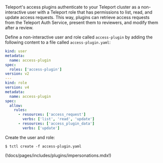Teleport's access plugins authenticate to your Teleport cluster as a
non-interactive user with a Teleport role that has permissions to list, read,
and update access requests. This way, plugins can retrieve access requests from
the Teleport Auth Service, present them to reviewers, and modify them after a
review.

Define a non-interactive user and role called `access-plugin` by adding the
following content to a file called `access-plugin.yaml`:

```yaml
kind: user
metadata:
  name: access-plugin
spec:
  roles: ['access-plugin']
version: v2
---
kind: role
version: v4
metadata:
  name: access-plugin
spec:
  allow:
    rules:
      - resources: ['access_request']
        verbs: ['list', 'read', 'update']
      - resources: ['access_plugin_data']
        verbs: ['update']
```

Create the user and role:

```code
$ tctl create -f access-plugin.yaml
```

(!docs/pages/includes/plugins/impersonations.mdx!)
